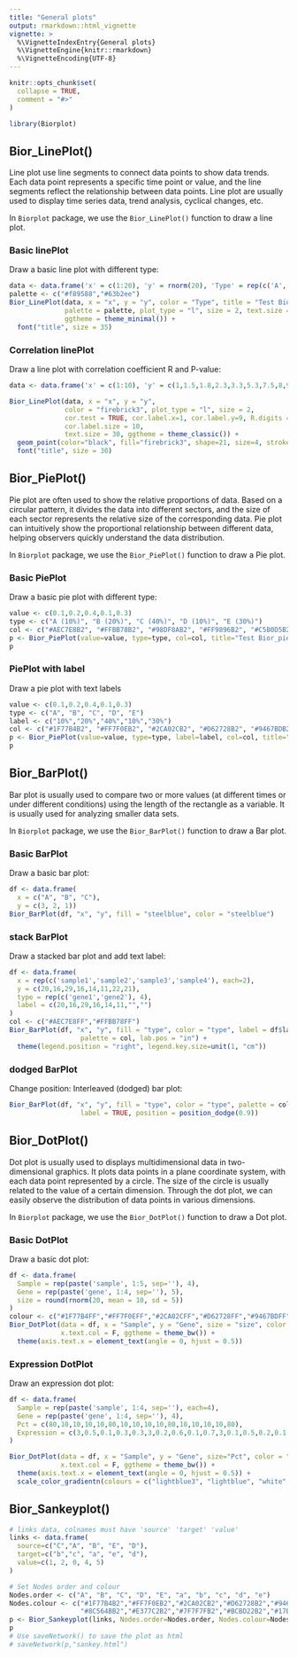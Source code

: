 ```yaml
---
title: "General plots"
output: rmarkdown::html_vignette
vignette: >
  %\VignetteIndexEntry{General plots}
  %\VignetteEngine{knitr::rmarkdown}
  %\VignetteEncoding{UTF-8}
---
```


```r
knitr::opts_chunk$set(
  collapse = TRUE,
  comment = "#>"
)
```

```r
library(Biorplot)
```



## Bior_LinePlot()

Line plot use line segments to connect data points to show data trends. Each data point represents a specific time point or value, and the line segments reflect the relationship between data points. Line plot are usually used to display time series data, trend analysis, cyclical changes, etc.

In `Biorplot` package, we use the `Bior_LinePlot()` function to draw a line plot.

### Basic linePlot

Draw a basic line plot with different type:

```r
data <- data.frame('x' = c(1:20), 'y' = rnorm(20), 'Type' = rep(c('A','B'), 10))
palette <- c("#f89588","#63b2ee")
Bior_LinePlot(data, x = "x", y = "y", color = "Type", title = "Test Bior_LinePlot",
              palette = palette, plot_type = "l", size = 2, text.size = 30,
              ggtheme = theme_minimal()) +
  font("title", size = 35)
```


### Correlation linePlot

Draw a line plot with correlation coefficient R and P-value:

```r
data <- data.frame('x' = c(1:10), 'y' = c(1,1.5,1.8,2.3,3.3,5.3,7.5,8,9,10))

Bior_LinePlot(data, x = "x", y = "y",
              color = "firebrick3", plot_type = "l", size = 2, 
              cor.test = TRUE, cor.label.x=1, cor.label.y=9, R.digits = 2, P.digits = 2,
              cor.label.size = 10,
              text.size = 30, ggtheme = theme_classic()) +
  geom_point(color="black", fill="firebrick3", shape=21, size=4, stroke=1) +
  font("title", size = 30)
```





## Bior_PiePlot()

Pie plot are often used to show the relative proportions of data. Based on a circular pattern, it divides the data into different sectors, and the size of each sector represents the relative size of the corresponding data. Pie plot can intuitively show the proportional relationship between different data, helping observers quickly understand the data distribution.

In `Biorplot` package, we use the `Bior_PiePlot()` function to draw a Pie plot.

### Basic PiePlot

Draw a basic pie plot with different type:

```r
value <- c(0.1,0.2,0.4,0.1,0.3)
type <- c("A (10%)", "B (20%)", "C (40%)", "D (10%)", "E (30%)")
col <- c("#AEC7E8B2", "#FFBB78B2", "#98DF8AB2", "#FF9896B2", "#C5B0D5B2")
p <- Bior_PiePlot(value=value, type=type, col=col, title="Test Bior_pie")
p
```

### PiePlot with label

Draw a pie plot with text labels

```r
value <- c(0.1,0.2,0.4,0.1,0.3)
type <- c("A", "B", "C", "D", "E")
label <- c("10%","20%","40%","10%","30%")
col <- c("#1F77B4B2", "#FF7F0EB2", "#2CA02CB2", "#D62728B2", "#9467BDB2")
p <- Bior_PiePlot(value=value, type=type, label=label, col=col, title="Test Bior_pie", label.x=1.2, label.color="white", label.size=5)
p
```





## Bior_BarPlot()

Bar plot is usually used to compare two or more values (at different times or under different conditions) using the length of the rectangle as a variable. It is usually used for analyzing smaller data sets.

In `Biorplot` package, we use the `Bior_BarPlot()` function to draw a Bar plot.

### Basic BarPlot

Draw a basic bar plot:

```r
df <- data.frame(
  x = c("A", "B", "C"),
  y = c(3, 2, 1))
Bior_BarPlot(df, "x", "y", fill = "steelblue", color = "steelblue")
```

### stack BarPlot

Draw a stacked bar plot and add text label:

```r
df <- data.frame(
  x = rep(c('sample1','sample2','sample3','sample4'), each=2),
  y = c(20,16,29,16,14,11,22,21),
  type = rep(c('gene1','gene2'), 4),
  label = c(20,16,29,16,14,11,"","")
)
col <- c("#AEC7E8FF","#FFBB78FF")
Bior_BarPlot(df, "x", "y", fill = "type", color = "type", label = df$label,
                  palette = col, lab.pos = "in") +
  theme(legend.position = "right", legend.key.size=unit(1, "cm"))
```

### dodged BarPlot

Change position: Interleaved (dodged) bar plot: 

```r
Bior_BarPlot(df, "x", "y", fill = "type", color = "type", palette = col,
                  label = TRUE, position = position_dodge(0.9))
```





## Bior_DotPlot()

Dot plot is usually used to displays multidimensional data in two-dimensional graphics. It plots data points in a plane coordinate system, with each data point represented by a circle. The size of the circle is usually related to the value of a certain dimension. Through the dot plot, we can easily observe the distribution of data points in various dimensions.

In `Biorplot` package, we use the `Bior_DotPlot()` function to draw a Dot plot.

### Basic DotPlot

Draw a basic dot plot:

```r
df <- data.frame(
  Sample = rep(paste('sample', 1:5, sep=''), 4),
  Gene = rep(paste('gene', 1:4, sep=''), 5),
  size = round(rnorm(20, mean = 10, sd = 5))
)
colour <- c("#1F77B4FF","#FF7F0EFF","#2CA02CFF","#D62728FF","#9467BDFF")
Bior_DotPlot(data = df, x = "Sample", y = "Gene", size = "size", color = "Gene",
             x.text.col = F, ggtheme = theme_bw()) + 
  theme(axis.text.x = element_text(angle = 0, hjust = 0.5))
```


### Expression DotPlot

Draw an expression dot plot:

```r
df <- data.frame(
  Sample = rep(paste('sample', 1:4, sep=''), each=4),
  Gene = rep(paste('gene', 1:4, sep=''), 4),
  Pct = c(80,10,10,10,10,80,10,10,10,10,80,10,10,10,10,80),
  Expression = c(3,0.5,0.1,0.3,0.3,3,0.2,0.6,0.1,0.7,3,0.1,0.5,0.2,0.1,3)
)

Bior_DotPlot(data = df, x = "Sample", y = "Gene", size="Pct", color = "Expression",
             x.text.col = F, ggtheme = theme_bw()) + 
  theme(axis.text.x = element_text(angle = 0, hjust = 0.5)) +
  scale_color_gradientn(colours = c("lightblue3", "lightblue", "white", "red", "red4"))
```



## Bior_Sankeyplot()

```r
# links data, colnames must have 'source' 'target' 'value'
links <- data.frame(
  source=c("C","A", "B", "E", "D"),
  target=c("b","c", "a", "e", "d"),
  value=c(1, 2, 0, 4, 5)
)

# Set Nodes order and colour
Nodes.order <- c("A", "B", "C", "D", "E", "a", "b", "c", "d", "e")
Nodes.colour <- c("#1F77B4B2","#FF7F0EB2","#2CA02CB2","#D62728B2","#9467BDB2",
                  "#8C564BB2","#E377C2B2","#7F7F7FB2","#BCBD22B2","#17BECFB2")
p <- Bior_Sankeyplot(links, Nodes.order=Nodes.order, Nodes.colour=Nodes.colour, fontSize=20)
p
# Use saveNetwork() to save the plot as html
# saveNetwork(p,"sankey.html")
```






